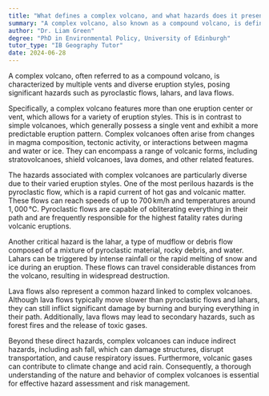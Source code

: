 ```yaml
---
title: "What defines a complex volcano, and what hazards does it present?"
summary: "A complex volcano, also known as a compound volcano, is defined by its multiple vents and mixed eruption styles, presenting hazards such as pyroclastic flows, lahars, and lava flows."
author: "Dr. Liam Green"
degree: "PhD in Environmental Policy, University of Edinburgh"
tutor_type: "IB Geography Tutor"
date: 2024-06-28
---
```


A complex volcano, often referred to as a compound volcano, is characterized by multiple vents and diverse eruption styles, posing significant hazards such as pyroclastic flows, lahars, and lava flows.

Specifically, a complex volcano features more than one eruption center or vent, which allows for a variety of eruption styles. This is in contrast to simple volcanoes, which generally possess a single vent and exhibit a more predictable eruption pattern. Complex volcanoes often arise from changes in magma composition, tectonic activity, or interactions between magma and water or ice. They can encompass a range of volcanic forms, including stratovolcanoes, shield volcanoes, lava domes, and other related features.

The hazards associated with complex volcanoes are particularly diverse due to their varied eruption styles. One of the most perilous hazards is the pyroclastic flow, which is a rapid current of hot gas and volcanic matter. These flows can reach speeds of up to $700 \, \text{km/h}$ and temperatures around $1,000 \, \text{°C}$. Pyroclastic flows are capable of obliterating everything in their path and are frequently responsible for the highest fatality rates during volcanic eruptions.

Another critical hazard is the lahar, a type of mudflow or debris flow composed of a mixture of pyroclastic material, rocky debris, and water. Lahars can be triggered by intense rainfall or the rapid melting of snow and ice during an eruption. These flows can travel considerable distances from the volcano, resulting in widespread destruction.

Lava flows also represent a common hazard linked to complex volcanoes. Although lava flows typically move slower than pyroclastic flows and lahars, they can still inflict significant damage by burning and burying everything in their path. Additionally, lava flows may lead to secondary hazards, such as forest fires and the release of toxic gases.

Beyond these direct hazards, complex volcanoes can induce indirect hazards, including ash fall, which can damage structures, disrupt transportation, and cause respiratory issues. Furthermore, volcanic gases can contribute to climate change and acid rain. Consequently, a thorough understanding of the nature and behavior of complex volcanoes is essential for effective hazard assessment and risk management.
    